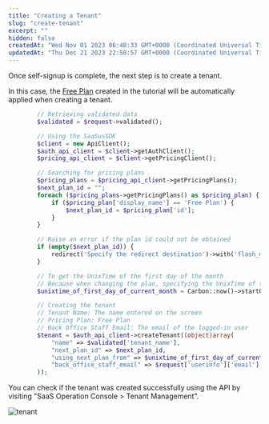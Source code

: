 ```yaml
---
title: "Creating a Tenant"
slug: "create-tenant"
excerpt: ""
hidden: false
createdAt: "Wed Nov 01 2023 06:48:33 GMT+0000 (Coordinated Universal Time)"
updatedAt: "Thu Dec 21 2023 22:58:57 GMT+0000 (Coordinated Universal Time)"
---
```


Once self-signup is complete, the next step is to create a tenant.

In this case, the <a href="/docs/tutorial/manage-rate-plans/setting-measurement-units-function-menus-and-price-plans#free-plan" target="_blank">Free Plan</a> created in the tutorial will be automatically applied when creating a tenant.

<Tabs>
<TabItem value="php" label="PHP">

```php
        // Retrieving validated data
        $validated = $request->validated();

        // Using the SaaSusSDK
        $client = new ApiClient();
        $auth_api_client = $client->getAuthClient();
        $pricing_api_client = $client->getPricingClient();

        // Searching for pricing plans
        $pricing_plans = $pricing_api_client->getPricingPlans();
        $next_plan_id = "";
        foreach ($pricing_plans->getPricingPlans() as $pricing_plan) {
            if ($pricing_plan['display_name'] == 'Free Plan') {
                $next_plan_id = $pricing_plan['id'];
            }
        }

        // Raise an error if the plan id could not be obtained
        if (empty($next_plan_id)) {
            redirect('Specify the redirect destination')->with('flash_message', 'Registration failed.');
        }

        // To get the UnixTime of the first day of the month
        // Because when changing the plan, specifying the UnixTime of the first day of the month updates immediately
        $unixtime_of_first_day_of_current_month = Carbon::now()->startOfMonth()->timestamp;

        // Creating the tenant
        // Tenant Name: The name entered on the screen
        // Pricing Plan: Free Plan
        // Back Office Staff Email: The email of the logged-in user
        $tenant = $auth_api_client->createTenant((object)array(
            "name" => $validated['tenant_name'],
            "next_plan_id" => $next_plan_id,
            "using_next_plan_from" => $unixtime_of_first_day_of_current_month,
            "back_office_staff_email" => $request['userinfo']['email'],
        ));
```

</TabItem>
</Tabs>

You can check if the tenant was created successfully using the API by visiting "SaaS Operation Console > Tenant Management".

![tenant](/img/usecase/about-saas-user-accounts/create-tenant/tenant.png) 
